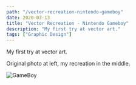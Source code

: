 ```yaml
---
path: "/vector-recreation-nintendo-gameboy"
date: 2020-03-13
title: "Vector Recreation - Nintendo Gameboy"
description: "My first try at vector art."
tags: ["Graphic Design"]
---
```


My first try at vector art.

Original photo at left, my recreation in the middle.

![GameBoy](./gameboy.jpg)
